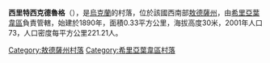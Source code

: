 {{coord|47|7|3|N|30|24|8|E|scale:30000|display=title}}

'''西里特西克德魯格'''（{{lang-uk|Сирітське Друге}}），是[[烏克蘭|烏克蘭]]的村落，位於該國西南部[[敖德薩州|敖德薩州]]，由[[希里亞葉韋區|希里亞葉韋區]]負責管轄，始建於1890年，面積0.33平方公里，海拔高度30米，2001年人口73，人口密度每平方公里221.21人。

{{DEFAULTSORT:Сирітське Друге}}
[[Category:敖德薩州村落|Category:敖德薩州村落]]
[[Category:希里亞葉韋區村落|Category:希里亞葉韋區村落]]


{{Odessa-geo-stub}}
